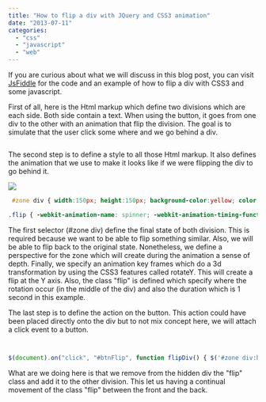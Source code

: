 ```yaml
---
title: "How to flip a div with JQuery and CSS3 animation"
date: "2013-07-11"
categories: 
  - "css"
  - "javascript"
  - "web"
---
```


If you are curious about what we will discuss in this blog post, you can visit [JsFiddle](http://jsfiddle.net/tsdME/2/) for the code and an example of how to flip a div with CSS3 and some javascript.

First of all, here is the Html markup which define two divisions which are each side. Both side contain a text. When using the button, it goes from one div to the other with an animation that flip the division. The goal is to simulate that the user click some where and we go behind a div.


```html  <section id="zone"> <div class="recto"> Patrick </div> <div class="verso" style="display:none"> Desjardins </div> <button id="btnFlip">Flip</button> </section> 
``` 

The second step is to define a style to all those Html markup. It also defines the animation that we use to make it looks like if we were flipping the div to go behind it.

![](images/flipdiv.png)


```css
 #zone div { width:150px; height:150px; background-color:yellow; color:black; font-size:18px; } #zone { -webkit-perspective: 1200px; } @-webkit-keyframes spinner { from { -webkit-transform: rotateY(0deg); } to { -webkit-transform: rotateY(-180deg); } }

.flip { -webkit-animation-name: spinner; -webkit-animation-timing-function: linear; -webkit-animation-iteration-count: 1; -webkit-animation-duration: 1s; -webkit-transform-style: preserve-3d; -webkit-transform-origin:50% 50%; } 
```


The first selector (#zone div) define the final state of both division. This is required because we want to be able to flip something similar. Also, we will be able to flip back to the original state. Nonetheless, we define a perspective for the zone which will create during the animation a sense of depth. Finally, we specify an animation key frames which do a 3d transformation by using the CSS3 features called rotateY. This will create a flip at the Y axis. Also, the class "flip" is defined which specify where the rotation occur (in the middle of the div) and also the duration which is 1 second in this example.

The last step is to define the action on the button. This action could have been placed directly onto the div but to not mix concept here, we will attach a click event to a button.


```javascript


$(document).on("click", "#btnFlip", function flipDiv() { $('#zone div:hidden').removeClass('flip') $('#zone div:visible').addClass('flip') .delay(600) .fadeOut(300, function(){$('#zone div:not(.flip)').fadeIn(300)}); }); 
``` 


What are we doing here is that we remove from the hidden div the "flip" class and add it to the other division. This let us having a continual movement of the class "flip" between the front and the back.
